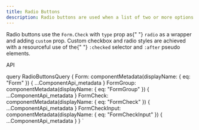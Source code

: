 ```yaml
---
title: Radio Buttons
description: Radio buttons are used when a list of two or more options are mutually exclusive, meaning the user must select only one option.
---
```



<Overview>
  Radio buttons use the <code>Form.Check</code> with <code>type</code> prop as{" "}
  <code>radio</code> as a wrapper and adding <code>custom</code> prop. Custom
  checkbox and radio styles are achieved with a resourceful use of the{" "}
  <code>:checked</code> selector and <code>:after</code> pseudo elements.
</Overview>

<CodeBlock title="Radios" code={RadioButtonsBasic}></CodeBlock>

<LinkedHeading h="2" className="h1" id="rb-api">
  API
</LinkedHeading>
<ComponentApi metadata={props.data.Form} />
<ComponentApi metadata={props.data.FormGroup} exportedBy={props.data.Form} />

<ComponentApi metadata={props.data.FormCheck} exportedBy={props.data.Form} />
<ComponentApi
  metadata={props.data.FormCheckInput}
  exportedBy={props.data.FormCheck}
/>

  query RadioButtonsQuery {
    Form: componentMetadata(displayName: { eq: "Form" }) {
      ...ComponentApi_metadata
    }
    FormGroup: componentMetadata(displayName: { eq: "FormGroup" }) {
      ...ComponentApi_metadata
    }
    FormCheck: componentMetadata(displayName: { eq: "FormCheck" }) {
      ...ComponentApi_metadata
    }
    FormCheckInput: componentMetadata(displayName: { eq: "FormCheckInput" }) {
      ...ComponentApi_metadata
    }
  }
`
